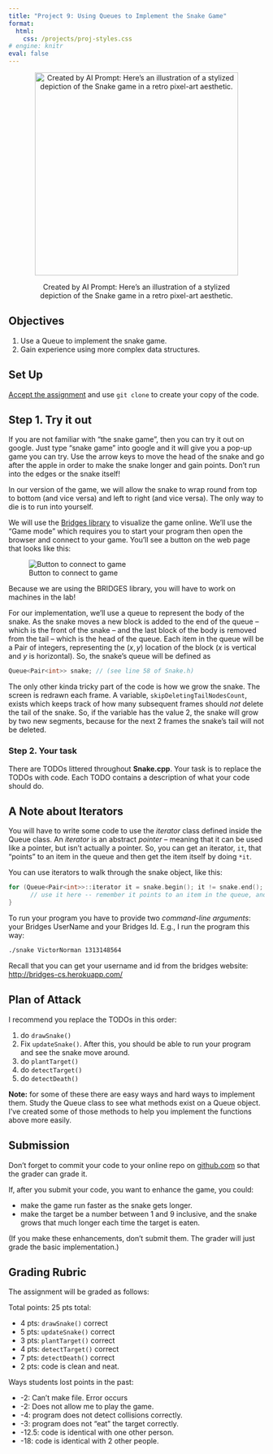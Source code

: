 ```yaml
---
title: "Project 9: Using Queues to Implement the Snake Game"
format: 
  html:
    css: /projects/proj-styles.css
# engine: knitr
eval: false
---
```


<!-- ## Project 8: Navigate a Maze Using a Stack -->

<center>

<figure>

<img src="/projects/imgs/proj9-snake.png" alt="Created by AI Prompt: Here’s an illustration of a stylized depiction of the Snake game in a retro pixel-art aesthetic." width="400"/>

<figcaption>Created by AI Prompt: Here’s an illustration of a stylized depiction of the Snake game in a retro pixel-art aesthetic.</figcaption>

</figure>

</center>

## Objectives

1.  Use a Queue to implement the snake game.
2.  Gain experience using more complex data structures.

## Set Up

[Accept the assignment](https://classroom.github.com/a/y1MFWgHx) and use `git clone` to create your copy of the code.

## Step 1. Try it out

If you are not familiar with "the snake game", then you can try it out on google. Just type "snake game" into google and it will give you a pop-up game you can try. Use the arrow keys to move the head of the snake and go after the apple in order to make the snake longer and gain points. Don't run into the edges or the snake itself!

In our version of the game, we will allow the snake to wrap round from top to bottom (and vice versa) and left to right (and vice versa). The only way to die is to run into yourself.

We will use the [Bridges library](http://bridges-cs.herokuapp.com/signup) to visualize the game online. We'll use the "Game mode" which requires you to start your program then open the browser and connect to your game. You'll see a button on the web page that looks like this:

![Button to connect to game](/projects/imgs/proj9-button.png)

::: callout-warning
Because we are using the BRIDGES library, you will have to work on machines in the lab!
:::

For our implementation, we'll use a queue to represent the body of the snake. As the snake moves a new block is added to the end of the queue -- which is the front of the snake -- and the last block of the body is removed from the tail -- which is the head of the queue. Each item in the queue will be a Pair of integers, representing the $(x, y)$ location of the block ($x$ is vertical and $y$ is horizontal). So, the snake's queue will be defined as

``` cpp
Queue<Pair<int>> snake; // (see line 58 of Snake.h)
```

The only other kinda tricky part of the code is how we grow the snake. The screen is redrawn each frame. A variable, `skipDeletingTailNodesCount`, exists which keeps track of how many subsequent frames should *not* delete the tail of the snake. So, if the variable has the value 2, the snake will grow by two new segments, because for the next 2 frames the snake's tail will not be deleted.

### Step 2. Your task

There are TODOs littered throughout **Snake.cpp**. Your task is to replace the TODOs with code. Each TODO contains a description of what your code should do.

::: callout-note
## A Note about Iterators

You will have to write some code to use the *iterator* class defined inside the Queue class. An *iterator* is an abstract *pointer* -- meaning that it can be used like a pointer, but isn't actually a pointer. So, you can get an iterator, `it`, that "points" to an item in the queue and then get the item itself by doing `*it`.

You can use iterators to walk through the snake object, like this:

``` cpp
for (Queue<Pair<int>>::iterator it = snake.begin(); it != snake.end(); it++) {
      // use it here -- remember it points to an item in the queue, and those items are Pair objects.
}
```
:::

To run your program you have to provide two *command-line arguments*: your Bridges UserName and your Bridges Id. E.g., I run the program this way:

``` bash
./snake VictorNorman 1313148564
```

Recall that you can get your username and id from the bridges website: <http://bridges-cs.herokuapp.com/>

## Plan of Attack

I recommend you replace the TODOs in this order:

1.  do `drawSnake()`
2.  Fix `updateSnake()`. After this, you should be able to run your program and see the snake move around.
3.  do `plantTarget()`
4.  do `detectTarget()`
5.  do `detectDeath()`

**Note:** for some of these there are easy ways and hard ways to implement them. Study the Queue class to see what methods exist on a Queue object. I've created some of those methods to help you implement the functions above more easily.

## Submission

Don't forget to commit your code to your online repo on [github.com](https://github.com/) so that the grader can grade it.

If, after you submit your code, you want to enhance the game, you could:

-   make the game run faster as the snake gets longer.
-   make the target be a number between 1 and 9 inclusive, and the snake grows that much longer each time the target is eaten.

(If you make these enhancements, don't submit them. The grader will just grade the basic implementation.)

## Grading Rubric

The assignment will be graded as follows:

Total points: 25 pts total:

-   4 pts: `drawSnake()` correct
-   5 pts: `updateSnake()` correct
-   3 pts: `plantTarget()` correct
-   4 pts: `detectTarget()` correct
-   7 pts: `detectDeath()` correct
-   2 pts: code is clean and neat.

Ways students lost points in the past:

-   -2: Can't make file. Error occurs
-   -2: Does not allow me to play the game.
-   -4: program does not detect collisions correctly.
-   -3: program does not "eat" the target correctly.
-   -12.5: code is identical with one other person.
-   -18: code is identical with 2 other people.